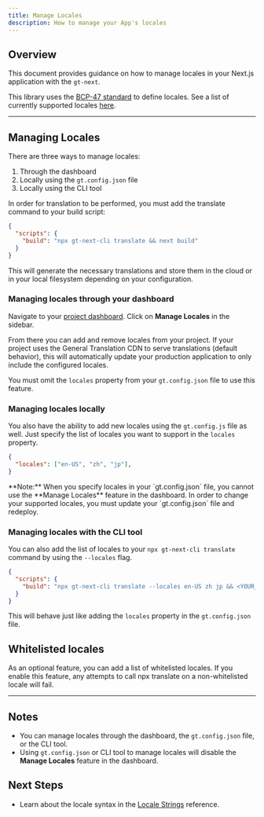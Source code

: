```yaml
---
title: Manage Locales
description: How to manage your App's locales
---
```



## Overview

This document provides guidance on how to manage locales in your Next.js application with the `gt-next`.

This library uses the [BCP-47 standard](/docs/reference/locale-strings) to define locales.
See a list of currently supported locales [here](/docs/reference/supported-locales).

---

## Managing Locales

There are three ways to manage locales:
 1. Through the dashboard
 2. Locally using the `gt.config.json` file
 3. Locally using the CLI tool

In order for translation to be performed, you must add the translate command to your build script:

```json title="package.json" copy
{
  "scripts": {
    "build": "npx gt-next-cli translate && next build"
  }
}
```

This will generate the necessary translations and store them in the cloud or in your local filesystem depending on your configuration.

### Managing locales through your dashboard

Navigate to your [project dashboard](https://generaltranslation.com/en-US/signin).
Click on **Manage Locales** in the sidebar.

From there you can add and remove locales from your project.
If your project uses the General Translation CDN to serve translations (default behavior),
this will automatically update your production application to only include the configured locales.

You must omit the `locales` property from your `gt.config.json` file to use this feature.

### Managing locales locally

You also have the ability to add new locales using the `gt.config.js` file as well.
Just specify the list of locales you want to support in the `locales` property.

```json title="gt.config.json" copy
{
  "locales": ["en-US", "zh", "jp"],
}
```

<Callout type="info">
    **Note:** When you specify locales in your `gt.config.json` file, you cannot use the **Manage Locales** feature in the dashboard.
    In order to change your supported locales, you must update your `gt.config.json` file and redeploy.
</Callout>


### Managing locales with the CLI tool

You can also add the list of locales to your `npx gt-next-cli translate` command by using the `--locales` flag.

```json title="package.json" copy
{
  "scripts": {
    "build": "npx gt-next-cli translate --locales en-US zh jp && <YOUR_BUILD_COMMAND>"
  }
}
```

This will behave just like adding the `locales` property in the `gt.config.json` file.


## Whitelisted locales

As an optional feature, you can add a list of whitelisted locales.
If you enable this feature, any attempts to call npx translate on a non-whitelisted locale will fail.

---

## Notes
 * You can manage locales through the dashboard, the `gt.config.json` file, or the CLI tool.
 * Using `gt.config.json` or CLI tool to manage locales will disable the **Manage Locales** feature in the dashboard.


 ## Next Steps
 * Learn about the locale syntax in the [Locale Strings](/docs/reference/locale-strings) reference.